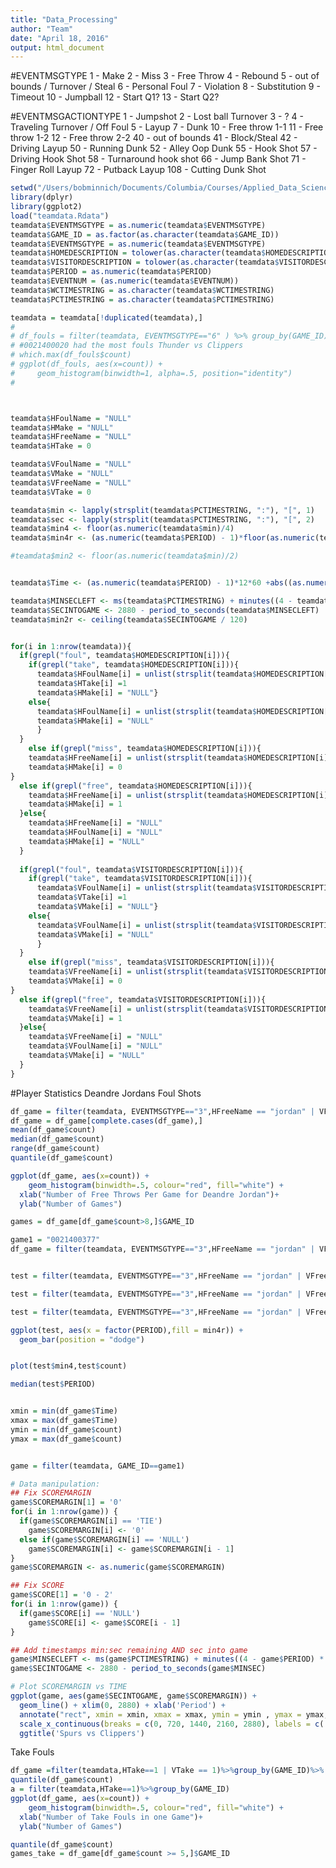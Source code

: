 ```yaml
---
title: "Data_Processing"
author: "Team"
date: "April 18, 2016"
output: html_document
---
```

#EVENTMSGTYPE
1 - Make 2 - Miss 3 - Free Throw 4 - Rebound 5 - out of bounds / Turnover / Steal 6 - Personal Foul 7 - Violation 8 - Substitution 9 - Timeout 10 - Jumpball 12 - Start Q1? 13 - Start Q2?

#EVENTMSGACTIONTYPE
1 - Jumpshot 2 - Lost ball Turnover 3 - ? 4 - Traveling Turnover / Off Foul 5 - Layup 7 - Dunk 10 - Free throw 1-1 11 - Free throw 1-2 12 - Free throw 2-2 40 - out of bounds 41 - Block/Steal 42 - Driving Layup 50 - Running Dunk 52 - Alley Oop Dunk 55 - Hook Shot 57 - Driving Hook Shot 58 - Turnaround hook shot 66 - Jump Bank Shot 71 - Finger Roll Layup 72 - Putback Layup 108 - Cutting Dunk Shot



```r
setwd("/Users/bobminnich/Documents/Columbia/Courses/Applied_Data_Science/FinalProject/finalproject-p5-team3")
library(dplyr)
library(ggplot2)
load("teamdata.Rdata")
teamdata$EVENTMSGTYPE = as.numeric(teamdata$EVENTMSGTYPE)
teamdata$GAME_ID = as.factor(as.character(teamdata$GAME_ID))
teamdata$EVENTMSGTYPE = as.numeric(teamdata$EVENTMSGTYPE)
teamdata$HOMEDESCRIPTION = tolower(as.character(teamdata$HOMEDESCRIPTION))
teamdata$VISITORDESCRIPTION = tolower(as.character(teamdata$VISITORDESCRIPTION))
teamdata$PERIOD = as.numeric(teamdata$PERIOD)
teamdata$EVENTNUM = (as.numeric(teamdata$EVENTNUM))
teamdata$WCTIMESTRING = as.character(teamdata$WCTIMESTRING)
teamdata$PCTIMESTRING = as.character(teamdata$PCTIMESTRING)

teamdata = teamdata[!duplicated(teamdata),] 
# 
# df_fouls = filter(teamdata, EVENTMSGTYPE=="6" ) %>% group_by(GAME_ID) %>% summarise(count = n())
# #0021400020 had the most fouls Thunder vs Clippers
# which.max(df_fouls$count)
# ggplot(df_fouls, aes(x=count)) +
#     geom_histogram(binwidth=1, alpha=.5, position="identity")
# 



teamdata$HFoulName = "NULL"
teamdata$HMake = "NULL"
teamdata$HFreeName = "NULL"
teamdata$HTake = 0

teamdata$VFoulName = "NULL"
teamdata$VMake = "NULL"
teamdata$VFreeName = "NULL"
teamdata$VTake = 0

teamdata$min <- lapply(strsplit(teamdata$PCTIMESTRING, ":"), "[", 1)
teamdata$sec <- lapply(strsplit(teamdata$PCTIMESTRING, ":"), "[", 2)
teamdata$min4 <- floor(as.numeric(teamdata$min)/4)
teamdata$min4r <- (as.numeric(teamdata$PERIOD) - 1)*floor(as.numeric(teamdata$min)/4) + floor(as.numeric(teamdata$min)/4)

#teamdata$min2 <- floor(as.numeric(teamdata$min)/2)


teamdata$Time <- (as.numeric(teamdata$PERIOD) - 1)*12*60 +abs((as.numeric(teamdata$min)-12)*60 - (0-as.numeric(teamdata$sec)))

teamdata$MINSECLEFT <- ms(teamdata$PCTIMESTRING) + minutes((4 - teamdata$PERIOD) * 12)
teamdata$SECINTOGAME <- 2880 - period_to_seconds(teamdata$MINSECLEFT)
teamdata$min2r <- ceiling(teamdata$SECINTOGAME / 120)


for(i in 1:nrow(teamdata)){
  if(grepl("foul", teamdata$HOMEDESCRIPTION[i])){
    if(grepl("take", teamdata$HOMEDESCRIPTION[i])){
      teamdata$HFoulName[i] = unlist(strsplit(teamdata$HOMEDESCRIPTION[i],"\\s"))[1]
      teamdata$HTake[i] =1
      teamdata$HMake[i] = "NULL"}
    else{
      teamdata$HFoulName[i] = unlist(strsplit(teamdata$HOMEDESCRIPTION[i],"\\s"))[1]
      teamdata$HMake[i] = "NULL"
      }
  }
    else if(grepl("miss", teamdata$HOMEDESCRIPTION[i])){
    teamdata$HFreeName[i] = unlist(strsplit(teamdata$HOMEDESCRIPTION[i],"\\s"))[2]
    teamdata$HMake[i] = 0
}
  else if(grepl("free", teamdata$HOMEDESCRIPTION[i])){
    teamdata$HFreeName[i] = unlist(strsplit(teamdata$HOMEDESCRIPTION[i],"\\s"))[1]
    teamdata$HMake[i] = 1
  }else{
    teamdata$HFreeName[i] = "NULL"
    teamdata$HFoulName[i] = "NULL"
    teamdata$HMake[i] = "NULL"
  }
  
  if(grepl("foul", teamdata$VISITORDESCRIPTION[i])){
    if(grepl("take", teamdata$VISITORDESCRIPTION[i])){
      teamdata$VFoulName[i] = unlist(strsplit(teamdata$VISITORDESCRIPTION[i],"\\s"))[1]
      teamdata$VTake[i] =1
      teamdata$VMake[i] = "NULL"}
    else{
      teamdata$VFoulName[i] = unlist(strsplit(teamdata$VISITORDESCRIPTION[i],"\\s"))[1]
      teamdata$VMake[i] = "NULL"
      }
  }
    else if(grepl("miss", teamdata$VISITORDESCRIPTION[i])){
    teamdata$VFreeName[i] = unlist(strsplit(teamdata$VISITORDESCRIPTION[i],"\\s"))[2]
    teamdata$VMake[i] = 0
}
  else if(grepl("free", teamdata$VISITORDESCRIPTION[i])){
    teamdata$VFreeName[i] = unlist(strsplit(teamdata$VISITORDESCRIPTION[i],"\\s"))[1]
    teamdata$VMake[i] = 1
  }else{
    teamdata$VFreeName[i] = "NULL"
    teamdata$VFoulName[i] = "NULL"
    teamdata$VMake[i] = "NULL"
  }
}


```



#Player Statistics
Deandre Jordans Foul Shots
```r
df_game = filter(teamdata, EVENTMSGTYPE=="3",HFreeName == "jordan" | VFreeName == "jordan" )%>%group_by(GAME_ID)%>% summarise(count = n())
df_game = df_game[complete.cases(df_game),]
mean(df_game$count)
median(df_game$count)
range(df_game$count)
quantile(df_game$count)

ggplot(df_game, aes(x=count)) +
    geom_histogram(binwidth=.5, colour="red", fill="white") + 
  xlab("Number of Free Throws Per Game for Deandre Jordan")+
  ylab("Number of Games")

games = df_game[df_game$count>8,]$GAME_ID
```

```r
game1 = "0021400377"
df_game = filter(teamdata, EVENTMSGTYPE=="3",HFreeName == "jordan" | VFreeName == "jordan", GAME_ID == game1 )%>%group_by(PERIOD,min4)%>% summarise(count = n())


test = filter(teamdata, EVENTMSGTYPE=="3",HFreeName == "jordan" | VFreeName == "jordan", GAME_ID == game1 )%>%group_by(Time)%>% summarise(count = n())

test = filter(teamdata, EVENTMSGTYPE=="3",HFreeName == "jordan" | VFreeName == "jordan", GAME_ID == game1 )%>%group_by(min4,PERIOD)%>% summarise(count = n())

test = filter(teamdata, EVENTMSGTYPE=="3",HFreeName == "jordan" | VFreeName == "jordan", GAME_ID == game1 )

ggplot(test, aes(x = factor(PERIOD),fill = min4r)) + 
  geom_bar(position = "dodge")


plot(test$min4,test$count)

median(test$PERIOD)


xmin = min(df_game$Time)
xmax = max(df_game$Time)
ymin = min(df_game$count)
ymax = max(df_game$count)


game = filter(teamdata, GAME_ID==game1)

# Data manipulation:
## Fix SCOREMARGIN
game$SCOREMARGIN[1] = '0'
for(i in 1:nrow(game)) {
  if(game$SCOREMARGIN[i] == 'TIE')
    game$SCOREMARGIN[i] <- '0'
  else if(game$SCOREMARGIN[i] == 'NULL')
    game$SCOREMARGIN[i] <- game$SCOREMARGIN[i - 1]
}
game$SCOREMARGIN <- as.numeric(game$SCOREMARGIN)

## Fix SCORE
game$SCORE[1] = '0 - 2'
for(i in 1:nrow(game)) {
  if(game$SCORE[i] == 'NULL')
    game$SCORE[i] <- game$SCORE[i - 1]
}

## Add timestamps min:sec remaining AND sec into game
game$MINSECLEFT <- ms(game$PCTIMESTRING) + minutes((4 - game$PERIOD) * 12)
game$SECINTOGAME <- 2880 - period_to_seconds(game$MINSEC)

# Plot SCOREMARGIN vs TIME
ggplot(game, aes(game$SECINTOGAME, game$SCOREMARGIN)) + 
  geom_line() + xlim(0, 2880) + xlab('Period') +   
  annotate("rect", xmin = xmin, xmax = xmax, ymin = ymin , ymax = ymax,alpha = .2)+
  scale_x_continuous(breaks = c(0, 720, 1440, 2160, 2880), labels = c('P1', 'P2', 'P3', 'P4', 'Final')) + ylab('Score Margin') + 
  ggtitle('Spurs vs Clippers') 


```










Take Fouls 
```r
df_game =filter(teamdata,HTake==1 | VTake == 1)%>%group_by(GAME_ID)%>% summarise(count = n())
quantile(df_game$count)
a = filter(teamdata,HTake==1)%>%group_by(GAME_ID)
ggplot(df_game, aes(x=count)) +
    geom_histogram(binwidth=.5, colour="red", fill="white") + 
  xlab("Number of Take Fouls in one Game")+
  ylab("Number of Games")

quantile(df_game$count)
games_take = df_game[df_game$count >= 5,]$GAME_ID 


```


